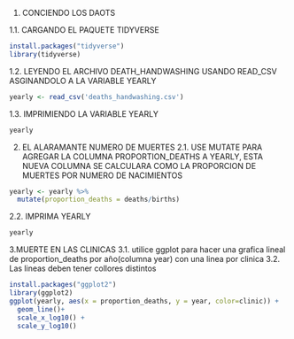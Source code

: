 1. CONCIENDO LOS DAOTS

1.1. CARGANDO EL PAQUETE TIDYVERSE
```r
install.packages("tidyverse")
library(tidyverse) 
```

1.2. LEYENDO EL ARCHIVO DEATH_HANDWASHING USANDO READ_CSV ASGINANDOLO A LA VARIABLE YEARLY
```r
yearly <- read_csv('deaths_handwashing.csv')
```
1.3. IMPRIMIENDO LA VARIABLE YEARLY
```r
yearly
```
2. EL ALARAMANTE NUMERO DE MUERTES
2.1. USE MUTATE PARA AGREGAR LA COLUMNA PROPORTION_DEATHS A YEARLY, ESTA NUEVA COLUMNA SE CALCULARA COMO LA PROPORCION DE MUERTES POR NUMERO DE NACIMIENTOS
```r
yearly <- yearly %>%
  mutate(proportion_deaths = deaths/births)
```
2.2. IMPRIMA YEARLY
```r
yearly
```
3.MUERTE EN LAS CLINICAS
3.1. utilice ggplot para hacer una grafica lineal de proportion_deaths por año(columna year) con una linea por clinica
3.2. Las lineas deben tener collores distintos 

```r
install.packages("ggplot2")
library(ggplot2)
ggplot(yearly, aes(x = proportion_deaths, y = year, color=clinic)) +
  geom_line()+
  scale_x_log10() +
  scale_y_log10()
```

